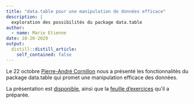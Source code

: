 ```yaml
---
title: "data.table pour une manipulation de données efficace"
description: |
  exploration des possibilités du package data.table
author:
  - name: Marie Etienne
date: 10-20-2020
output:
  distill::distill_article:
    self_contained: false
---
```



Le 22 octobre [Pierre-André Cornillon](https://perso.univ-rennes2.fr/pierre-andre.cornillon) nous a présenté  les fonctionnalités du package data.table qui promet une manipulation efficace des données.   

La présentation est [disponible](../../presentation/2020_10_pres_dt.pdf), ainsi que la [feuille d'exercices](../../presentation/2020_10_td_dt.pdf) qu'il a préparée.